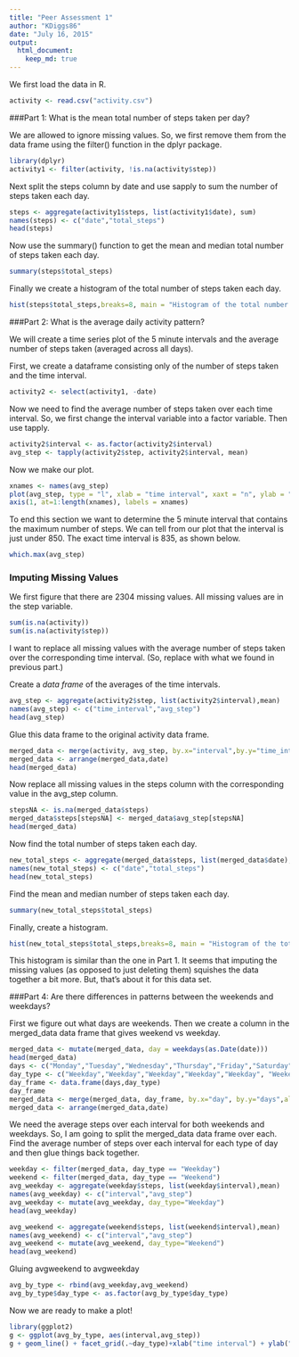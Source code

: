 ```yaml
---
title: "Peer Assessment 1"
author: "KDiggs86"
date: "July 16, 2015"
output: 
  html_document:
    keep_md: true
---
```


We first load the data in R.

```r
activity <- read.csv("activity.csv")
```

###Part 1: What is the mean total number of steps taken per day?

We are allowed to ignore missing values. So, we first remove them from the data frame using the filter() function in the dplyr package.

```r
library(dplyr)
activity1 <- filter(activity, !is.na(activity$step))
```

Next split the steps column by date and use sapply to sum the number of steps taken each day.


```r
steps <- aggregate(activity1$steps, list(activity1$date), sum)
names(steps) <- c("date","total_steps")
head(steps)
```

Now use the summary() function to get the mean and median total number of steps taken each day.

```r
summary(steps$total_steps)
```


Finally we create a histogram of the total number of steps taken each day.


```r
hist(steps$total_steps,breaks=8, main = "Histogram of the total number of steps taken each day",xlab="Total Number of Steps",ylab = "Number of Days",col="red")
```

###Part 2: What is the average daily activity pattern?

We will create a time series plot of the 5 minute intervals and the average number of steps taken (averaged across all days).  

First, we create a dataframe consisting only of the number of steps taken and the time interval.

```r
activity2 <- select(activity1, -date)
```

Now we need to find the average number of steps taken over each time interval. So, we first change the interval variable into a factor variable. Then use tapply.

```r
activity2$interval <- as.factor(activity2$interval)
avg_step <- tapply(activity2$step, activity2$interval, mean)
```

Now we make our plot.

```r
xnames <- names(avg_step)
plot(avg_step, type = "l", xlab = "time interval", xaxt = "n", ylab = "average number of steps", main = "Average number of steps taken over each time interval")
axis(1, at=1:length(xnames), labels = xnames)
```

To end this section we want to determine the 5 minute interval that contains the maximum number of steps. We can tell from our plot that the interval is just under 850. The exact time interval is 835, as shown below.

```r
which.max(avg_step)
```


### Imputing Missing Values

We first figure that there are 2304 missing values. All missing values are in the step variable.

```r
sum(is.na(activity))
sum(is.na(activity$step))
```

I want to replace all missing values with the average number of steps taken over the corresponding time interval. (So, replace with what we found in previous part.)

Create a *data frame* of the averages of the time intervals.

```r
avg_step <- aggregate(activity2$step, list(activity2$interval),mean)
names(avg_step) <- c("time_interval","avg_step")
head(avg_step)
```

Glue this data frame to the original activity data frame.

```r
merged_data <- merge(activity, avg_step, by.x="interval",by.y="time_interval",all=TRUE)
merged_data <- arrange(merged_data,date)
head(merged_data)
```

Now replace all missing values in the steps column with the corresponding value in the avg_step column.

```r
stepsNA <- is.na(merged_data$steps)
merged_data$steps[stepsNA] <- merged_data$avg_step[stepsNA]
head(merged_data)
```

Now find the total number of steps taken each day.

```r
new_total_steps <- aggregate(merged_data$steps, list(merged_data$date), sum)
names(new_total_steps) <- c("date","total_steps")
head(new_total_steps)
```

Find the mean and median number of steps taken each day.

```r
summary(new_total_steps$total_steps)
```

Finally, create a histogram.

```r
hist(new_total_steps$total_steps,breaks=8, main = "Histogram of the total number of steps taken each day",xlab="Total Number of Steps",ylab = "Number of Days",col="blue")
```

This histogram is similar than the one in Part 1. It seems that imputing the missing values (as opposed to just deleting them) squishes the data together a bit more. But, that's about it for this data set.

###Part 4: Are there differences in patterns between the weekends and weekdays?

First we figure out what days are weekends. Then we create a column in the merged_data data frame that gives weekend vs weekday.

```r
merged_data <- mutate(merged_data, day = weekdays(as.Date(date)))
head(merged_data)
days <- c("Monday","Tuesday","Wednesday","Thursday","Friday","Saturday","Sunday")
day_type <- c("Weekday","Weekday","Weekday","Weekday","Weekday", "Weekend","Weekend")
day_frame <- data.frame(days,day_type)
day_frame
merged_data <- merge(merged_data, day_frame, by.x="day", by.y="days",all=TRUE)
merged_data <- arrange(merged_data,date)

```


We need the average steps over each interval for both weekends and weekdays. So, I am going to split the merged_data data frame over each. Find the average number of steps over each interval for each type of day and then glue things back together.

```r
weekday <- filter(merged_data, day_type == "Weekday")
weekend <- filter(merged_data, day_type == "Weekend")
avg_weekday <- aggregate(weekday$steps, list(weekday$interval),mean)
names(avg_weekday) <- c("interval","avg_step")
avg_weekday <- mutate(avg_weekday, day_type="Weekday")
head(avg_weekday)
```

```r
avg_weekend <- aggregate(weekend$steps, list(weekend$interval),mean)
names(avg_weekend) <- c("interval","avg_step")
avg_weekend <- mutate(avg_weekend, day_type="Weekend")
head(avg_weekend)
```

Gluing avgweekend to avgweekday

```r
avg_by_type <- rbind(avg_weekday,avg_weekend)
avg_by_type$day_type <- as.factor(avg_by_type$day_type)
```
Now we are ready to make a plot!

```r
library(ggplot2)
g <- ggplot(avg_by_type, aes(interval,avg_step))
g + geom_line() + facet_grid(.~day_type)+xlab("time interval") + ylab("average number of steps")
```